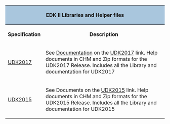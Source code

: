 


<div class="t_projects">
<table>
<tr><th colspan="4" style="background-color:#a9c6dd">EDK II Libraries and Helper files</th></tr>
<tr>
<th>Specification</th>
<th>Description</th>
</tr>

<tr>
<td>

[[UDK2017]]

</td>
<td>
See [https://github.com/tianocore/tianocore.github.io/wiki/UDK2017#documentation Documentation] on the [[UDK2017]] link.  Help documents in CHM and Zip formats for the UDK2017 Release.  Includes all the Library and documentation for UDK2017
</td>

</tr>
<tr>
<td>

[[UDK2015]]

</td>
<td>
See Documents on the  [[UDK2015]] link.  Help documents in CHM and Zip formats for the UDK2015 Release.  Includes all the Library and documentation for UDK2015
</td>

</tr>

</table>

<!-- [[Category:EDKII]] -->
<!-- [[Category:Documents]] -->